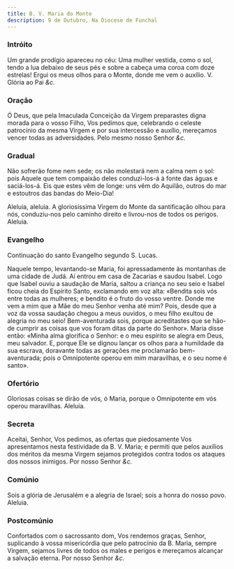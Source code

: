 ```yaml
---
title: B. V. Maria do Monte
description: 9 de Outubro, Na Diocese de Funchal
---
```


### Intróito

Um grande prodígio apareceu no céu: Uma mulher vestida, como o sol, tendo
a lua debaixo de seus pés e sobre a cabeça uma coroa com doze estrelas!
Ergui os meus olhos para o Monte, donde me vem o auxílio. V. Glória ao Pai <em>&c.</em>

### Oração

Ó Deus, que pela Imaculada Conceição da Virgem preparastes digna morada
para o vosso Filho, Vos pedimos que, celebrando o celeste patrocínio da
mesma Virgem e por sua intercessão e auxílio, mereçamos vencer todas as
adversidades. Pelo mesmo nosso Senhor <em>&c.</em>

### Gradual

Não sofrerão fome nem sede; os não molestará nem a calma nem o sol: pois
Aquele que tem compaixão deles conduzi-los-á à fonte das águas e
saciá-los-á. Eis que estes vêm de longe: uns vêm do Aquilão, outros do mar
e estoutros das bandas do Meio-Dia!

Aleluia, aleluia. A gloriosíssima Virgem do Monte da santificação olhou
para nós, conduziu-nos pelo caminho direito e livrou-nos de todos os
perigos. Aleluia.

### Evangelho

Continuação do santo Evangelho segundo S. Lucas.

Naquele tempo, levantando-se Maria, foi apressadamente às montanhas de uma
cidade de Judá. Aí entrou em casa de Zacarias e saudou Isabel. Logo que
Isabel ouviu a saudação de Maria, saltou a criança no seu seio e Isabel
ficou cheia do Espírito Santo, exclamando em voz alta: «Bendita sois vós
entre todas as mulheres; e bendito é o fruto do vosso ventre. Donde me vem
a mim que a Mãe do meu Senhor venha até mim? Pois, desde que a voz da
vossa saudação chegou a meus ouvidos, o meu filho exultou de alegria no
meu seio! Bem-aventurada sois, porque acreditastes que se hão-de cumprir
as coisas que vos foram ditas da parte do Senhor». Maria disse então:
«Minha alma glorifica o Senhor: e o meu espírito se alegra em Deus, meu
salvador. E, porque Ele se dignou lançar os olhos para a humildade da sua
escrava, doravante todas as gerações me proclamarão bem-aventurada; pois o
Omnipotente operou em mim maravilhas, e o seu nome é santo».

### Ofertório

Gloriosas coisas se dirão de vós, ó Maria, porque o Omnipotente em vós
operou maravilhas. Aleluia.

### Secreta

Aceitai, Senhor, Vos pedimos, as ofertas que piedosamente Vos apresentamos
nesta festividade da B. V. Maria; e permiti que pelos auxílios dos méritos
da mesma Virgem sejamos protegidos contra todos os ataques dos nossos
inimigos. Por nosso Senhor <em>&c.</em>

### Comúnio

Sois a glória de Jerusalém e a alegria de Israel; sois a honra do nosso
povo. Aleluia.

### Postcomúnio

Confortados com o sacrossanto dom, Vos rendemos graças, Senhor, suplicando
à vossa misericórdia que pelo patrocínio da B. Maria, sempre Virgem,
sejamos livres de todos os males e perigos e mereçamos alcançar a salvação
eterna. Por nosso Senhor <em>&c.</em>
